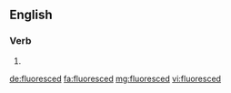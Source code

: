 ==English==

===Verb===
{{head|en}}

# {{en-past of|fluoresce}}

[[de:fluoresced]]
[[fa:fluoresced]]
[[mg:fluoresced]]
[[vi:fluoresced]]